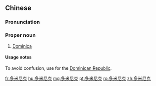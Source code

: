 ==Chinese==
{{zh-forms|gloss=-}}

===Pronunciation===
{{zh-pron
|m=Duōmǐníkè
|c=do1 mai5 nei4 hak1
|mn=qz:To͘-bí-nî-khiak/xm,zz:To-bí-nî-khek
|cat=pn
}}

===Proper noun===
{{zh-proper noun}}

# [[Dominica]]

====Usage notes====
To avoid confusion, use {{zh-l|多米尼加}} for the [[Dominican Republic]].

{{zh-cat|Countries}}

[[fr:多米尼克]]
[[hu:多米尼克]]
[[mg:多米尼克]]
[[pt:多米尼克]]
[[ro:多米尼克]]
[[zh:多米尼克]]